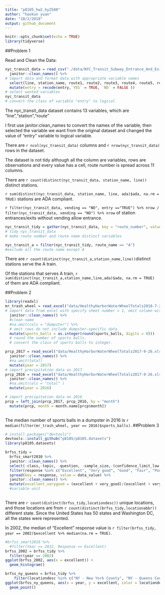 ```yaml
---
title: "p8105_hw2_hy2580"
author: "haokun yuan"
date: "10/1/2018"
output: github_document
---
```


```r
knitr::opts_chunk$set(echo = TRUE)
library(tidyverse)
```

##Problem 1

Read and Clean the Data:
```r
nyc_transit_data = read_csv("./data/NYC_Transit_Subway_Entrance_And_Exit_Data.csv") %>%
  janitor::clean_names() %>% 
# import data and format data with appropriate variable names
  select(line, station_name, route1, route2, route3, route4, route5, route6, route7, route8, route9, route10, route11, station_latitude, station_longitude, entry, vending, entrance_type, ada) %>% 
  mutate(entry = recode(entry,`YES` = TRUE, `NO` = FALSE )) 
# select wanted variables
nyc_transit_data
# convert the class of variable "entry" to logical
```

The nyc_transit_data dataset contains 13 variables, which are "line","station","route"


I first use janitor:clean_names to convert the names of the variable, then selected the variable we want from the original dataset and changed the value of "entry" variable to logical variable. 

There are `r ncol(nyc_transit_data)` columns and `r nrow(nyc_transit_data)` rows in the dataset.

The dataset is not tidy although all the column are variables, rows are observations and every value has a cell, route number is spread across 11 columns.

There are `r count(distinct(nyc_transit_data, station_name, line))` distinct stations.

`r sum(distinct(nyc_transit_data, station_name, line, ada)$ada, na.rm = TRUE)` stations are ADA compliant.

`r filter(nyc_transit_data, vending == "NO", entry =="TRUE") %>% nrow / filter(nyc_transit_data, vending == "NO") %>% nrow` of station entrances/exits without vending allow entrance.


```r
nyc_transit_tidy = gather(nyc_transit_data, key = "route_number", value = "route_name", route1:route11)
# tidy nyc_transit_data
# make route number and route name distinct variables
```

```r
nyc_transit_a = filter(nyc_transit_tidy, route_name == "A")
#exclude all the route name except A 
```

There are `r count(distinct(nyc_transit_a,station_name,line))`distinct stations serve the A train.
 
Of the stations that serves A train, `r sum(distinct(nyc_transit_a,station_name,line,ada)$ada, na.rm = TRUE)` of them are ADA compliant.

##Problem 2

```r
library(readxl)
mr_trash_wheel = read_excel("data/HealthyHarborWaterWheelTotals2018-7-28.xlsx", sheet = 1, range = cell_cols("A:N")) %>%
# import data from excel with specify sheet number = 1, omit column with notes
  janitor::clean_names() %>% 
  #clean name
  #na.omit(cols = "dumpster") %>% 
  # omit rows do not include dumpster-specific data
  mutate(sports_balls = as.integer(round(sports_balls, digits = 0)))
  # round the number of sports balls.
  # convert the class of sports balls to integer.

```

```r
prcp_2017 = read_excel("data/HealthyHarborWaterWheelTotals2017-9-26.xlsx", sheet = 4, range = "A2:B15") %>% 
  janitor::clean_names() %>% 
  #na.omit(total)
  mutate(year = 2017)
# import precipitation data on 2017
prcp_2016 = read_excel("data/HealthyHarborWaterWheelTotals2017-9-26.xlsx", sheet = 5, range = "A2:B15") %>% 
  janitor::clean_names() %>%
  #na.omit(cols = "total" )
  mutate(year = 2016)

# import precipitation data on 2016
prcp = left_join(prcp_2017, prcp_2016, by = "month")
  mutate(prcp, month = month.name[prcp$month])
  

```

The median number of sports balls in a dumpster in 2016 is `r median(filter(mr_trash_wheel, year == 2016)$sports_balls)`.
##Problem 3

```r
# install.packages("devtools")
devtools::install_github("p8105/p8105.datasets")
library(p8105.datasets)
```

```r
brfss_tidy =
  brfss_smart2010 %>% 
  janitor::clean_names() %>%
  select(-class,-topic, -question, -sample_size,-(confidence_limit_low:geo_location)) %>%  
  filter(response %in% c("Excellent", "Very good", "Good", "Fair", "Poor")) %>% 
  spread(key = response, value = data_value) %>% 
  janitor::clean_names() %>% 
  mutate(excellent_verygood = (excellent + very_good)/(excellent + very_good + good + fair + poor))   
  #variable unit
  

```
There are `r count(distinct(brfss_tidy,locationdesc))` unique locations, and those locations are from `r count(distinct(brfss_tidy,locationabbr))` different state. Since the United States has 50 states and Washington DC, all the states were represented.

In 2002, the median of "Excellent" response value is `r filter(brfss_tidy, year == 2002)$excellent %>% median(na.rm = TRUE)`.

```r
#brfss_smart2010 %>% 
  #filter(Year == 2012, Response == Excellent)
brfss_2002 = brfss_tidy %>%
  filter(year == 2002)
ggplot(brfss_2002, aes(x = excellent)) +
  geom_histogram()
```

```r
brfss_ny_queens = brfss_tidy %>% 
    filter(locationdesc %in% c("NY - New York County", "NY - Queens County", year == 2002:2010 ))
ggplot(brfss_ny_queens, aes(x = year, y = excellent, color = locationdesc)) +
  geom_point()
```



